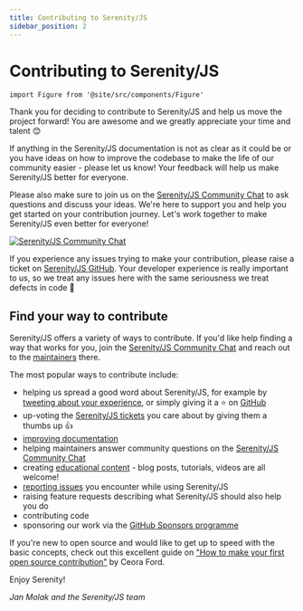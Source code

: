 ```yaml
---
title: Contributing to Serenity/JS
sidebar_position: 2
---
```


# Contributing to Serenity/JS

```mdx-code-block
import Figure from '@site/src/components/Figure'
```

Thank you for deciding to contribute to Serenity/JS and help us move the project forward! You are awesome and we greatly appreciate your time and talent &#x1F60A;

If anything in the Serenity/JS documentation is not as clear as it could be or you have ideas on how to improve the codebase to make the life of our community easier - please let us know! Your feedback will help us make Serenity/JS better for everyone.

Please also make sure to join us on the [Serenity/JS Community Chat](https://matrix.to/#/#serenity-js:gitter.im) to ask questions and discuss your ideas. We're here to support you and help you get started on your contribution journey. Let's work together to make Serenity/JS even better for everyone!

[![Serenity/JS Community Chat](https://img.shields.io/badge/Matrix-Serenity%2FJS%20Community%20Chat-FBD30B?logo=matrix)](https://matrix.to/#/#serenity-js:gitter.im)

If you experience any issues trying to make your contribution, please raise a ticket on [Serenity/JS GitHub](https://github.com/serenity-js/serenity-js/issues). Your developer experience is really important to us, so we treat any issues here with the same seriousness we treat defects in code 🐛

## Find your way to contribute

Serenity/JS offers a variety of ways to contribute. If you'd like help finding a way that works for you, join the [Serenity/JS Community Chat](https://matrix.to/#/#serenity-js:gitter.im) and reach out to the [maintainers](https://github.com/orgs/serenity-js/people) there.

The most popular ways to contribute include:

- helping us spread a good word about Serenity/JS, for example by [tweeting about your experience](https://twitter.com/intent/tweet?text=Check+out+%23fullstack+acceptance+%23testing+with+%40SerenityJS%20at%20https%3A%2F%2Fserenity-js.org&amp;url=https%3A%2F%2Fserenity-js.org%2F), or simply giving it a ⭐ on [GitHub](https://github.com/serenity-js/serenity-js)
- up-voting the [Serenity/JS tickets](https://github.com/serenity-js/serenity-js/issues) you care about by giving them a thumbs up 👍
- [improving documentation](/community/contributing/improving-documentation/)
- helping maintainers answer community questions on the [Serenity/JS Community Chat](https://matrix.to/#/#serenity-js:gitter.im)
- creating [educational content](/community/resources/) - blog posts, tutorials, videos are all welcome!
- [reporting issues](/community/contributing/reporting-issues/) you encounter while using Serenity/JS
- raising feature requests describing what Serenity/JS should also help you do
- contributing code
- sponsoring our work via the [GitHub Sponsors programme](https://github.com/sponsors/serenity-js)

If you're new to open source and would like to get up to speed with the basic concepts, check out this excellent guide on ["How to make your first open source contribution"](https://egghead.io/talks/git-how-to-make-your-first-open-source-contribution) by Ceora Ford.

Enjoy Serenity!

_Jan Molak and the Serenity/JS team_


